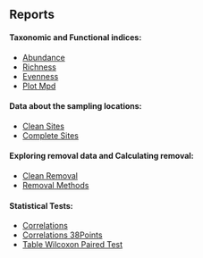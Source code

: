 <!-- 
reps <- gsub("docs/", "", Sys.glob("docs/*"))
repnames <- gsub("\\.", " ", gsub(".html", "", reps))
repnames <- gsub("([[:alpha:]])([[:alpha:]]+)", "\\U\\1\\L\\2", repnames, perl=TRUE)
gitlinks <- paste0("[", repnames, "](https://indradecastro.github.io/globalremoval/docs/", reps, ")")
cat(gitlinks, sep="\n")
-->

## Reports
#### Taxonomic and Functional indices:  
- [Abundance](https://indradecastro.github.io/globalremoval/docs/abundance.html)
- [Richness](https://indradecastro.github.io/globalremoval/docs/richness.html)
- [Evenness](https://indradecastro.github.io/globalremoval/docs/evenness.html)
- [Plot Mpd](https://indradecastro.github.io/globalremoval/docs/plot.mpd.html)

#### Data about the sampling locations:  
- [Clean Sites](https://indradecastro.github.io/globalremoval/docs/clean.sites.html)
- [Complete Sites](https://indradecastro.github.io/globalremoval/docs/complete.sites.html)

#### Exploring removal data and Calculating removal:  
- [Clean Removal](https://indradecastro.github.io/globalremoval/docs/clean.removal.html)
- [Removal Methods](https://indradecastro.github.io/globalremoval/docs/removal.methods.html)

#### Statistical Tests:  
- [Correlations](https://indradecastro.github.io/globalremoval/docs/correlations.html)
- [Correlations 38Points](https://indradecastro.github.io/globalremoval/docs/correlations.38points.html)
- [Table Wilcoxon Paired Test](https://indradecastro.github.io/globalremoval/docs/table.wilcoxon.paired.test.html)
